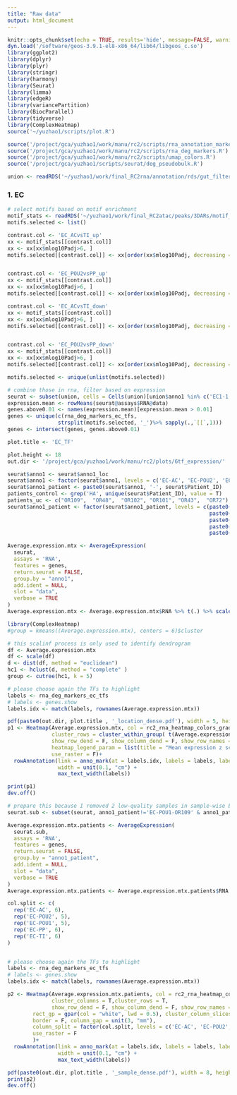 ```yaml
---
title: "Raw data"
output: html_document
---
```


```r
knitr::opts_chunk$set(echo = TRUE, results='hide', message=FALSE, warning=FALSE, fig.height = 7, fig.width = 7)
dyn.load('/software/geos-3.9.1-el8-x86_64/lib64/libgeos_c.so')
library(ggplot2)
library(dplyr)
library(plyr)
library(stringr)
library(harmony)
library(Seurat)
library(limma)
library(edgeR)
library(variancePartition)
library(BiocParallel)
library(tidyverse)
library(ComplexHeatmap)
source('~/yuzhao1/scripts/plot.R')
```

```r
source('/project/gca/yuzhao1/work/manu/rc2/scripts/rna_annotation_markers.R')
source('/project/gca/yuzhao1/work/manu/rc2/scripts/rna_deg_markers.R')
source('/project/gca/yuzhao1/work/manu/rc2/scripts/umap_colors.R')
source('/project/gca/yuzhao1/scripts/seurat/deg_pseudobulk.R')
```

```r
union <- readRDS('~/yuzhao1/work/final_RC2rna/annotation/rds/gut_filtered.rds')
```

### 1. EC

```r
# select motifs based on motif enrichment 
motif_stats <- readRDS('~/yuzhao1/work/final_RC2atac/peaks/3DARs/motif_stats_EC.rds')
motifs.selected <- list()

contrast.col <- 'EC_ACvsTI_up'
xx <- motif_stats[[contrast.col]]
xx <- xx[xx$mlog10Padj>6, ]
motifs.selected[[contrast.col]] <- xx[order(xx$mlog10Padj, decreasing = T), 'feature'][1:50]


contrast.col <- 'EC_POU2vsPP_up'
xx <- motif_stats[[contrast.col]]
xx <- xx[xx$mlog10Padj>6, ]
motifs.selected[[contrast.col]] <- xx[order(xx$mlog10Padj, decreasing = T), 'feature'][1:50]

contrast.col <- 'EC_ACvsTI_down'
xx <- motif_stats[[contrast.col]]
xx <- xx[xx$mlog10Padj>6, ]
motifs.selected[[contrast.col]] <- xx[order(xx$mlog10Padj, decreasing = T), 'feature'][1:50]


contrast.col <- 'EC_POU2vsPP_down'
xx <- motif_stats[[contrast.col]]
xx <- xx[xx$mlog10Padj>6, ]
motifs.selected[[contrast.col]] <- xx[order(xx$mlog10Padj, decreasing = T), 'feature'][1:50]

motifs.selected <- unique(unlist(motifs.selected))
```

```r
# combine those in rna, filter based on expression
seurat <- subset(union, cells = Cells(union)[union$anno1 %in% c('EC1-1', 'EC1-2', "EC2-1", "EC2-2")])
expression.mean <- rowMeans(seurat@assays$RNA@data)
genes.above0.01 <- names(expression.mean)[expression.mean > 0.01]
genes <- unique(c(rna_deg_markers_ec_tfs, 
                strsplit(motifs.selected, '_')%>% sapply(.,`[[`,1)))
genes <- intersect(genes, genes.above0.01)

plot.title <- 'EC_TF'

plot.height <- 18
out.dir <- '/project/gca/yuzhao1/work/manu/rc2/plots/6tf_expression/'
```


```r
seurat$anno1 <- seurat$anno1_loc
seurat$anno1 <- factor(seurat$anno1, levels = c('EC-AC', 'EC-POU2', 'EC-POU1', 'EC-PP', 'EC-TI'))
seurat$anno1_patient <- paste0(seurat$anno1, '-', seurat$Patient_ID)
patients_control <- grep('HA', unique(seurat$Patient_ID), value = T)
patients_uc <- c("OR109",  "OR48",  "OR102", "OR101", "OR43",  "OR72")
seurat$anno1_patient <- factor(seurat$anno1_patient, levels = c(paste0('EC-AC', '-', patients_control),
                                                                paste0('EC-POU2', '-', patients_uc),
                                                                paste0('EC-POU1', '-', patients_uc),
                                                                paste0('EC-PP', '-', patients_uc),
                                                                paste0('EC-TI', '-', patients_control)))
```


```r
Average.expression.mtx <- AverageExpression(
  seurat,
  assays = 'RNA',
  features = genes,
  return.seurat = FALSE,
  group.by = "anno1",
  add.ident = NULL,
  slot = "data",
  verbose = TRUE
)
Average.expression.mtx <- Average.expression.mtx$RNA %>% t(.) %>% scale(.) %>% t(.)
```


```r
library(ComplexHeatmap)
#group = kmeans((Average.expression.mtx), centers = 6)$cluster

# this scalinf process is only used to identify dendrogram
df <- Average.expression.mtx
df <- scale(df)
d <- dist(df, method = "euclidean")
hc1 <- hclust(d, method = "complete" )
group <- cutree(hc1, k = 5)

# please choose again the TFs to highlight
labels <- rna_deg_markers_ec_tfs
# labels <- genes.show
labels.idx <- match(labels, rownames(Average.expression.mtx))

pdf(paste0(out.dir, plot.title , '_location_dense.pdf'), width = 5, height = 5)
p1 <- Heatmap(Average.expression.mtx, col = rc2_rna_heatmap_colors_gradient1, cluster_columns = F, 
              cluster_rows = cluster_within_group( t(Average.expression.mtx), group),
              show_row_dend = F, show_column_dend = F, show_row_names = F,
              heatmap_legend_param = list(title = "Mean expression z score"),
              use_raster = F)+
  rowAnnotation(link = anno_mark(at = labels.idx, labels = labels, labels_gp = gpar(col = "black", fontsize = 6)), 
                width = unit(0.1, "cm") + 
                max_text_width(labels))

print(p1)
dev.off()
```

```r
# prepare this because I removed 2 low-quality samples in sample-wise EC 
seurat.sub <- subset(seurat, anno1_patient!='EC-POU1-OR109' & anno1_patient!='EC-POU2-OR43')
```

```r
Average.expression.mtx.patients <- AverageExpression(
  seurat.sub,
  assays = 'RNA',
  features = genes,
  return.seurat = FALSE,
  group.by = "anno1_patient",
  add.ident = NULL,
  slot = "data",
  verbose = TRUE
)
Average.expression.mtx.patients <- Average.expression.mtx.patients$RNA %>% t(.) %>% scale(.) %>% t(.)
```

```r
col.split <- c(
  rep('EC-AC', 6),
  rep('EC-POU2', 5),
  rep('EC-POU1', 5),
  rep('EC-PP', 6),
  rep('EC-TI', 6)
)


# please choose again the TFs to highlight
labels <- rna_deg_markers_ec_tfs
# labels <- genes.show
labels.idx <- match(labels, rownames(Average.expression.mtx))

p2 <- Heatmap(Average.expression.mtx.patients, col = rc2_rna_heatmap_colors_gradient1, 
              cluster_columns = T,cluster_rows = T,
              show_row_dend = F, show_column_dend = F, show_row_names = F,
        rect_gp = gpar(col = "white", lwd = 0.5), cluster_column_slices = FALSE,
        border = F, column_gap = unit(3, "mm"),
        column_split = factor(col.split, levels = c('EC-AC', 'EC-POU2', 'EC-POU1', 'EC-PP', 'EC-TI')),
        use_raster = F
        )+
  rowAnnotation(link = anno_mark(at = labels.idx, labels = labels, labels_gp = gpar(col = "black", fontsize = 6)), 
                width = unit(0.1, "cm") + 
                max_text_width(labels))

pdf(paste0(out.dir, plot.title , '_sample_dense.pdf'), width = 8, height = 6, pointsize = 1)
print(p2)
dev.off()
```
